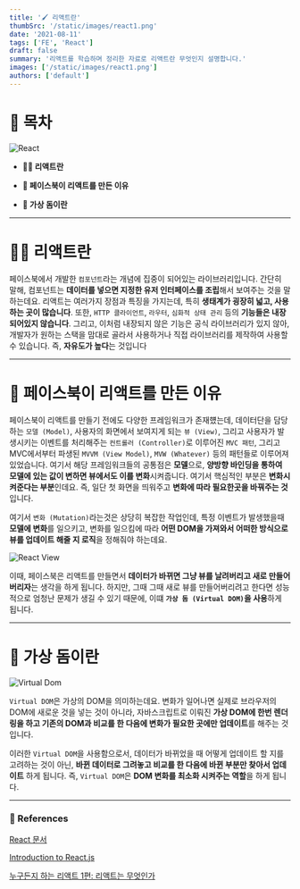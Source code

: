 ```yaml
---
title: '🖌️ 리액트란'
thumbSrc: '/static/images/react1.png'
date: '2021-08-11'
tags: ['FE', 'React']
draft: false
summary: '리액트를 학습하며 정리한 자료로 리액트란 무엇인지 설명합니다.'
images: ['/static/images/react1.png']
authors: ['default']
---
```


# 📌 목차

![React](/static/images/react1.png)

- **💁🏻 리액트란**

- **🤔 페이스북이 리액트를 만든 이유**

- **🔮 가상 돔이란**

---

# 💁🏻 리액트란

페이스북에서 개발한 `컴포넌트`라는 개념에 집중이 되어있는 라이브러리입니다. 간단히 말해, 컴포넌트는 **데이터를 넣으면 지정한 유저 인터페이스를 조립**해서 보여주는 것을 말하는데요. 리액트는 여러가지 장점과 특징을 가지는데, 특히 **생태계가 굉장히 넓고, 사용하는 곳이 많습니다**. 또한, `HTTP 클라이언트`, `라우터`, `심화적 상태 관리` 등의 **기능들은 내장되어있지 않습니다**. 그리고, 이처럼 내장되지 않은 기능은 공식 라이브러리가 있지 않아, 개발자가 원하는 스택을 맘대로 골라서 사용하거나 직접 라이브러리를 제작하여 사용할 수 있습니다. 즉, **자유도가 높다**는 것입니다

---

# 🤔 페이스북이 리액트를 만든 이유

페이스북이 리액트를 만들기 전에도 다양한 프레임워크가 존재헀는데, 데이터단을 담당하는 `모델 (Model)`, 사용자의 화면에서 보여지게 되는 `뷰 (View)`, 그리고 사용자가 발생시키는 이벤트를 처리해주는 `컨트롤러 (Controller)`로 이루어진 `MVC 패턴`, 그리고 MVC에서부터 파생된 `MVVM (View Model)`, `MVW (Whatever)` 등의 패턴들로 이루어져 있었습니다. 여기서 해당 프레임워크들의 공통점은 **모델**으로, **양방향 바인딩을 통하여 모델에 있는 값이 변하면 뷰에서도 이를 변화**시켜줍니다. 여기서 핵심적인 부분은 **변화시켜준다는 부분**인데요. 즉, 일단 첫 화면을 띄워주고 **변화에 따라 필요한곳을 바꿔주는 것**입니다.

여기서 `변화 (Mutation)`라는것은 상당히 복잡한 작업인데, 특정 이벤트가 발생했을때 **모델에 변화**를 일으키고, 변화를 일으킴에 따라 **어떤 DOM을 가져와서 어떠한 방식으로 뷰를 업데이트 해줄 지 로직**을 정해줘야 하는데요.

![React View](/static/images/react2.gif)

이때, 페이스북은 리액트를 만들면서 **데이터가 바뀌면 그냥 뷰를 날려버리고 새로 만들어버리자**는 생각을 하게 됩니다. 하지만, 그때 그때 새로 뷰를 만들어버리려고 한다면 성능적으로 엄청난 문제가 생길 수 있기 때문에, 이떄 **`가상 돔 (Virtual DOM)`을 사용**하게 됩니다.

---

# 🔮 가상 돔이란

![Virtual Dom](/static/images/react-virtual-dom.png)

`Virtual DOM`은 가상의 DOM을 의미하는데요. 변화가 일어나면 실제로 브라우저의 DOM에 새로운 것을 넣는 것이 아니라, 자바스크립트로 이뤄진 **가상 DOM에 한번 렌더링을 하고 기존의 DOM과 비교를 한 다음에 변화가 필요한 곳에만 업데이트**를 해주는 것입니다.

이러한 `Virtual DOM`을 사용함으로서, 데이터가 바뀌었을 때 어떻게 업데이트 할 지를 고려하는 것이 아닌, **바뀐 데이터로 그려놓고 비교를 한 다음에 바뀐 부분만 찾아서 업데이트** 하게 됩니다. 즉, `Virtual DOM`은 **DOM 변화를 최소화 시켜주는 역할**을 하게 됩니다.

---

### 🔗 References

[React 문서](https://ko.reactjs.org/docs/getting-started.html)

[Introduction to React.js](https://www.youtube.com/watch?v=XxVg_s8xAms)

[누구든지 하는 리액트 1편: 리액트는 무엇인가](https://velopert.com/3612)
